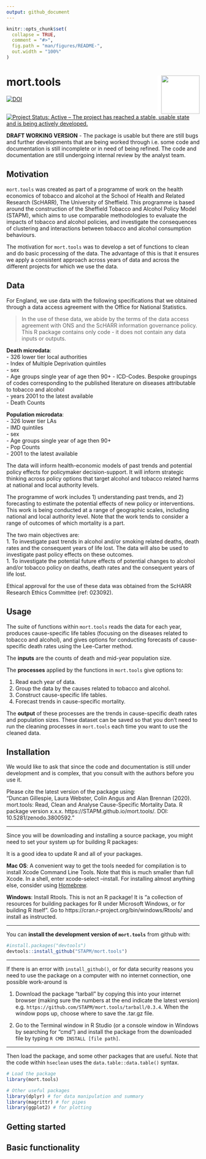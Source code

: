 ```yaml
---
output: github_document
---
```


<!-- README.md is generated from README.Rmd. Please edit that file -->

```r
knitr::opts_chunk$set(
  collapse = TRUE,
  comment = "#>",
  fig.path = "man/figures/README-",
  out.width = "100%"
)
```
# mort.tools <img src="tools/mort.tools_hex.png" align="right" style="padding-left:10px;background-color:white;" width="100" height="100" />
[![DOI](https://zenodo.org/badge/DOI/10.5281/zenodo.3800592.svg)](https://doi.org/10.5281/zenodo.3800592)
[![Project Status: Active – The project has reached a stable, usable state and is being actively developed.](https://www.repostatus.org/badges/latest/active.svg)](https://www.repostatus.org/#active)  


**DRAFT WORKING VERSION** - The package is usable but there are still bugs and further developments that are being worked through i.e. some code and documentation is still incomplete or in need of being refined. The code and documentation are still undergoing internal review by the analyst team.   

## Motivation
`mort.tools` was created as part of a programme of work on the health economics of tobacco and alcohol at the School of Health and Related Research (ScHARR), The University of Sheffield. This programme is based around the construction of the Sheffield Tobacco and Alcohol Policy Model (STAPM), which aims to use comparable methodologies to evaluate the impacts of tobacco and alcohol policies, and investigate the consequences of clustering and interactions between tobacco and alcohol consumption behaviours.   

The motivation for `mort.tools` was to develop a set of functions to clean and do basic processing of the data. The advantage of this is that it ensures we apply a consistent approach across years of data and across the different projects for which we use the data.    

## Data
For England, we use data with the following specifications that we obtained through a data access agreement with the Office for National Statistics.    

> In the use of these data, we abide by the terms of the data access agreement with ONS and the ScHARR information governance policy. This R package contains only code - it does not contain any data inputs or outputs.   

**Death microdata**:  
- 326 lower tier local authorities   
- Index of Multiple Deprivation quintiles   
- sex  
- Age groups single year of age then 90+
- ICD-Codes. Bespoke groupings of codes corresponding to the published literature on diseases attributable to tobacco and alcohol   
- years 2001 to the latest available   
- Death Counts  

**Population microdata**:  
- 326 lower tier LAs  
- IMD quintiles  
- sex  
- Age groups single year of age then 90+  
- Pop Counts   
- 2001 to the latest available    

The data will inform health-economic models of past trends and potential policy effects for policymaker decision-support. It will inform strategic thinking across policy options that target alcohol and tobacco related harms at national and local authority levels.     

The programme of work includes 1) understanding past trends, and 2) forecasting to estimate the potential effects of new policy or interventions. This work is being conducted at a range of geographic scales, including national and local authority level. Note that the work tends to consider a range of outcomes of which mortality is a part.     

The two main objectives are:   
1. To investigate past trends in alcohol and/or smoking related deaths, death rates and the consequent years of life lost. The data will also be used to investigate past policy effects on these outcomes.   
1. To investigate the potential future effects of potential changes to alcohol and/or tobacco policy on deaths, death rates and the consequent years of life lost.     
  

Ethical approval for the use of these data was obtained from the ScHARR Research Ethics Committee (ref: 023092).  

## Usage
The suite of functions within `mort.tools` reads the data for each year, produces cause-specific life tables (focusing on the diseases related to tobacco and alcohol), and gives options for conducting forecasts of cause-specific death rates using the Lee-Carter method.   

The **inputs** are the counts of death and mid-year population size.   

The **processes** applied by the functions in `mort.tools` give options to:

1. Read each year of data.  
1. Group the data by the causes related to tobacco and alcohol.  
1. Construct cause-specific life tables.  
1. Forecast trends in cause-specific mortality.    

The **output** of these processes are the trends in cause-specific death rates and population sizes. These dataset can be saved so that you don't need to run the cleaning processes in `mort.tools` each time you want to use the cleaned data.    

## Installation

We would like to ask that since the code and documentation is still under development and is complex, that you consult with the authors before you use it.    

Please cite the latest version of the package using:  
"Duncan Gillespie, Laura Webster, Colin Angus and Alan Brennan (2020). mort.tools: Read, Clean and Analyse Cause-Specific Mortality Data. R package version x.x.x. https://STAPM.github.io/mort.tools/. DOI: 10.5281/zenodo.3800592."   

---

Since you will be downloading and installing a source package, you might need to set your system up for building R packages:  

It is a good idea to update R and all of your packages.  

**Mac OS**: A convenient way to get the tools needed for compilation is to install Xcode Command Line Tools. Note that this is much smaller than full Xcode. In a shell, enter xcode-select --install. For installing almost anything else, consider using [Homebrew](https://brew.sh/).      

**Windows**: Install Rtools. This is not an R package! It is “a collection of resources for building packages for R under Microsoft Windows, or for building R itself”. Go to https://cran.r-project.org/bin/windows/Rtools/ and install as instructed.     

---

You can **install the development version of `mort.tools`** from github with:   

```r
#install.packages("devtools")
devtools::install_github("STAPM/mort.tools")
```

---

If there is an error with `install_github()`, or for data security reasons you need to use the package on a computer with no internet connection, one possible work-around is 

1. Download the package "tarball" by copying this into your internet browser (making sure the numbers at the end indicate the latest version) e.g. `https://github.com/STAPM/mort.tools/tarball/0.3.4`. When the window pops up, choose where to save the .tar.gz file.  

2. Go to the Terminal window in R Studio (or a console window in Windows by searching for "cmd") and install the package from the downloaded file by typing `R CMD INSTALL [file path]`.  

---

Then load the package, and some other packages that are useful. Note that the code within `hseclean` uses the `data.table::data.table()` syntax.  

```r
# Load the package
library(mort.tools)

# Other useful packages
library(dplyr) # for data manipulation and summary
library(magrittr) # for pipes
library(ggplot2) # for plotting
```

## Getting started







## Basic functionality


